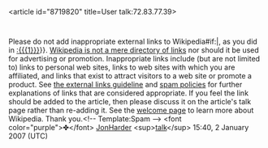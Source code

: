 <article id="8719820" title=User talk:72.83.77.39>
	<talkpage id="8719820" title="User talk:72.83.77.39">
Please do not add inappropriate external links to Wikipedia{{{{{subst|}}}#if:{{{1|}}}|, as you did in [[:{{{1}}}]]}}. [[Wikipedia:What Wikipedia is not#Wikipedia_is_not_a_directory|Wikipedia is not a mere directory of links]] nor should it be used for advertising or promotion.  Inappropriate links include (but are not limited to) links to personal web sites, links to web sites with which you are affiliated, and links that exist to attract visitors to a web site or promote a product.  See [[Wikipedia:External links|the external links guideline]] and [[Wikipedia:Spam|spam policies]] for further explanations of links that are considered appropriate.  If you feel the link should be added to the article, then please discuss it on the article's talk page rather than re-adding it. See the [[Wikipedia:Welcome, newcomers|welcome page]] to learn more about Wikipedia. Thank you.&lt;!-- Template:Spam --&gt;  &lt;font color=&quot;purple&quot;&gt;✤&lt;/font&gt; [[Special:Contributions/JonHarder|JonHarder]] &lt;sup&gt;[[User talk:JonHarder|talk]]&lt;/sup&gt; 15:40, 2 January 2007 (UTC)
	</talkpage>
</article>